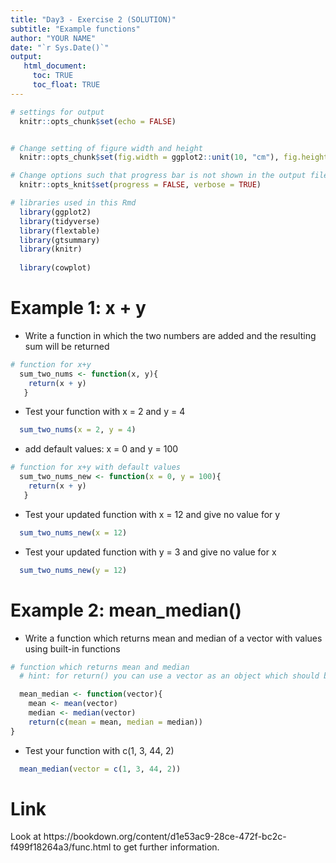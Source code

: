 ---
title: "Day3 - Exercise 2 (SOLUTION)"
subtitle: "Example functions"
author: "YOUR NAME"
date: "`r Sys.Date()`"
output: 
   html_document:
     toc: TRUE
     toc_float: TRUE
---

```{r setup, include = FALSE}
# settings for output
  knitr::opts_chunk$set(echo = FALSE)


# Change setting of figure width and height
  knitr::opts_chunk$set(fig.width = ggplot2::unit(10, "cm"), fig.height = ggplot2::unit(8, "cm"))

# Change options such that progress bar is not shown in the output file <- NEW!!!
  knitr::opts_knit$set(progress = FALSE, verbose = TRUE)

# libraries used in this Rmd
  library(ggplot2)
  library(tidyverse)
  library(flextable)
  library(gtsummary)
  library(knitr)
  
  library(cowplot)
```


# Example 1: x + y
* Write a function in which the two numbers are added and the resulting sum will be returned

```{r,  echo = TRUE, eval = TRUE}
# function for x+y
  sum_two_nums <- function(x, y){
    return(x + y)
   } 
```

* Test your function with x = 2 and y = 4

```{r,  echo = TRUE, eval = TRUE}
  sum_two_nums(x = 2, y = 4)
```

* add default values: x = 0 and y = 100

```{r,  echo = TRUE, eval = TRUE}
# function for x+y with default values 
  sum_two_nums_new <- function(x = 0, y = 100){
    return(x + y)
   } 
```

* Test your updated function with x = 12 and give no value for y
```{r,  echo = TRUE, eval = TRUE}
  sum_two_nums_new(x = 12)
```

* Test your updated function with y = 3 and give no value for x
```{r,  echo = TRUE, eval = TRUE}
  sum_two_nums_new(y = 12)
```

# Example 2:  mean_median()
* Write a function which returns mean and median of a vector with values using built-in functions
```{r,  echo = TRUE, eval = TRUE}
# function which returns mean and median
  # hint: for return() you can use a vector as an object which should be returned

  mean_median <- function(vector){
    mean <- mean(vector)
    median <- median(vector)
    return(c(mean = mean, median = median))
} 
```


* Test your function with c(1, 3, 44, 2)

```{r,  echo = TRUE, eval = TRUE}
  mean_median(vector = c(1, 3, 44, 2))
```


# Link
Look at https://bookdown.org/content/d1e53ac9-28ce-472f-bc2c-f499f18264a3/func.html to get further information.
